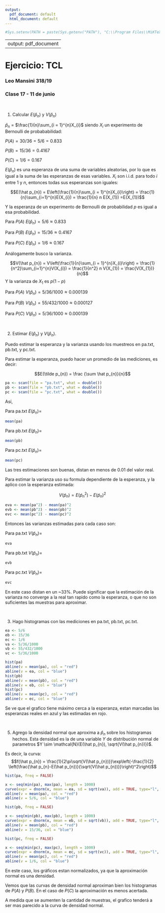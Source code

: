 ```yaml
---
output:
  pdf_document: default
  html_document: default
---
```


```r
#Sys.setenv(PATH = paste(Sys.getenv("PATH"), "C:\\Program Files\\MiKTeX 2.9\\miktex\\bin\\x64", sep=.Platform$path.sep))
```

---
output: pdf_document
---

# Ejercicio: TCL

### Leo Mansini 318/19

### Clase 17 - 11 de junio

<br/>

1. Calcular $E(\hat p_{n})$ y $V(\hat p_{n})$

$\hat p_{n}$ = $\frac{1}{n}\sum_{i = 1}^{n}X_{i}$ siendo $X_{i}$ un experimento de Bernoulli de probababilidad:

$P(A) = 30/36 = 5/6 = 0.833$

$P(B) = 15/36 = 0.4167$

$P(C) = 1/6 = 0.167$

$E(\hat p_{n})$ es una esperanza de una suma de variables aleatorias, por lo que es igual a la suma de las esperanzas de esas variables.
$X_{i}$ son i.i.d. para todo $i$ entre $1$ y $n$, entonces todas sus esperanzas son iguales:

$$E(\hat p_{n}) = E\left(\frac{1}{n}\sum_{i = 1}^{n}X_{i}\right) = \frac{1}{n}\sum_{i=1}^{n}E(X_{i}) = \frac{1}{n} n E(X_{1}) =E(X_{1})$$

Y la esperanza de un experimento de Bernoulli de probabilidad $p$ es igual a esa probabilidad.

Para $P(A)$ $E(\hat p_{n}) = 5/6 \approx 0.833$

Para $P(B)$ $E(\hat p_{n}) = 15/36 \approx 0.4167$

Para $P(C)$ $E(\hat p_{n}) = 1/6 \approx 0.167$

Análogamente busco la varianza.

$$V(\hat p_{n}) = V\left(\frac{1}{n}\sum_{i = 1}^{n}X_{i}\right) = \frac{1}{n^2}\sum_{i=1}^{n}V(X_{i}) = \frac{1}{n^2} n V(X_{1}) = \frac{V(X_{1})}{n}$$
Y la varianza de $X_{1}$ es $p(1-p)$

Para $P(A)$ $V(\hat p_{n}) = 5/36/1000 \approx 0.000139$

Para $P(B)$ $V(\hat p_{n}) = 55/432/1000 \approx 0.000127$

Para $P(C)$ $V(\hat p_{n}) = 5/36/1000 \approx 0.000139$

<br/>

2. Estimar $E(\hat p_{n})$ y $V(\hat p_{n})$.

Puedo estimar la esperanza y la varianza usando los muestreos en pa.txt, pb.txt, y pc.txt.

Para estimar la esperanza, puedo hacer un promedio de las mediciones, es decir:

$$E(\tilde p_{n}) = \frac {\sum \hat p_{n}}{n}$$

```r
pa <- scan(file = "pa.txt", what = double())
pb <- scan(file = "pb.txt", what = double())
pc <- scan(file = "pc.txt", what = double())
```
Así,

Para pa.txt $E(\tilde p_{n}) =$
```r
mean(pa)
```


Para pb.txt $E(\tilde p_{n}) =$
```r
mean(pb)
```


Para pc.txt $E(\tilde p_{n}) =$
```r
mean(pc)
```

Las tres estimaciones son buenas, distan en menos de $0.01$ del valor real.

Para estimar la varianza uso su formula dependiente de la esperanza, y la aplico con la esperanza estimada:

$$V(\tilde p_{n}) = E(\tilde p_{n}^2) - E(\tilde p_{n})^2$$
```r
eva <- mean(pa^2) - mean(pa)^2
evb <- mean(pb^2) - mean(pb)^2
evc <- mean(pc^2) - mean(pc)^2
```

Entonces las varianzas estimadas para cada caso son:

Para pa.txt $V(\tilde p_{n}) =$
```r
eva
```


Para pb.txt $V(\tilde p_{n}) =$
```r
evb
```


Para pc.txt $V(\tilde p_{n}) =$
```r
evc
```

En este caso distan en un ~33%. Puede significar que la estimación de la varianza no converge a la real tan rapido como la esperanza, o que no son suficientes las muestras para aproximar.

<br/>

3. Hago histogramas con las mediciones en pa.txt, pb.txt, pc.txt.

```r
ea <- 5/6
eb <- 15/36
ec <- 1/6
va <- 5/36/1000
vb <- 55/432/1000
vc <- 5/36/1000

hist(pa)
abline(v = mean(pa), col = "red")
abline(v = ea, col = "blue")
hist(pb)
abline(v = mean(pb), col = "red")
abline(v = eb, col = "blue")
hist(pc)
abline(v = mean(pc), col = "red")
abline(v = ec, col = "blue")
```

Se ve que el grafico tiene máximo cerca a la esperanza, estan marcadas las esperanzas reales en azul y las estimadas en rojo.

<br/>

5. Agrego la densidad normal que aproxima a $\hat p_{n}$ sobre los histogramas hechos.
Esta densidad es la de una variable $Y$ de distribución normal de parametros $Y \sim \mathcal{N}(E(\hat p_{n}), \sqrt{V(\hat p_{n})})$.

Es decir, la curva:
$$f(\hat p_{n}) = \frac{1}{2\pi\sqrt{V(\hat p_{n})}}\exp\left(-\frac{1}{2} \left(\frac{\hat p_{n}-E(\hat p_{n})}{\sqrt{V(\hat p_{n})}}\right)^2\right)$$

```r
hist(pa, freq = FALSE)

x <- seq(min(pa), max(pa), length = 1000)
curve(expr = dnorm(x, mean = ea, sd = sqrt(va)), add = TRUE, type="l", lty=2)
abline(v = mean(pa), col = "red")
abline(v = 5/6, col = "blue")

hist(pb, freq = FALSE)

x <- seq(min(pb), max(pb), length = 1000)
curve(expr = dnorm(x, mean = eb, sd = sqrt(vb)), add = TRUE, type="l", lty=2)
abline(v = mean(pb), col = "red")
abline(v = 15/36, col = "blue")

hist(pc, freq = FALSE)

x <- seq(min(pc), max(pc), length = 1000)
curve(expr = dnorm(x, mean = ec, sd = sqrt(vc)), add = TRUE, type="l", lty=2)
abline(v = mean(pc), col = "red")
abline(v = 1/6, col = "blue")

```

En este caso, los gráficos estan normalizados, ya que la aproximación normal es una densidad.

Vemos que las curvas de densidad normal aproximan bien los histogramas de $P(A)$ y $P(B)$. En el caso de $P(C)$ la aproximación es menos acertada.

A medida que se aumenten la cantidad de muestras, el grafico tenderá a ser mas parecido a la curva de densidad normal.
